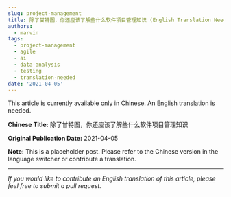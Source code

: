 ```yaml
---
slug: project-management
title: 除了甘特图，你还应该了解些什么软件项目管理知识 (English Translation Needed)
authors:
  - marvin
tags:
  - project-management
  - agile
  - ai
  - data-analysis
  - testing
  - translation-needed
date: '2021-04-05'
---
```

This article is currently available only in Chinese. An English translation is needed.

**Chinese Title:** 除了甘特图，你还应该了解些什么软件项目管理知识

**Original Publication Date:** 2021-04-05

**Note:** This is a placeholder post. Please refer to the Chinese version in the language switcher or contribute a translation.

---

*If you would like to contribute an English translation of this article, please feel free to submit a pull request.*
